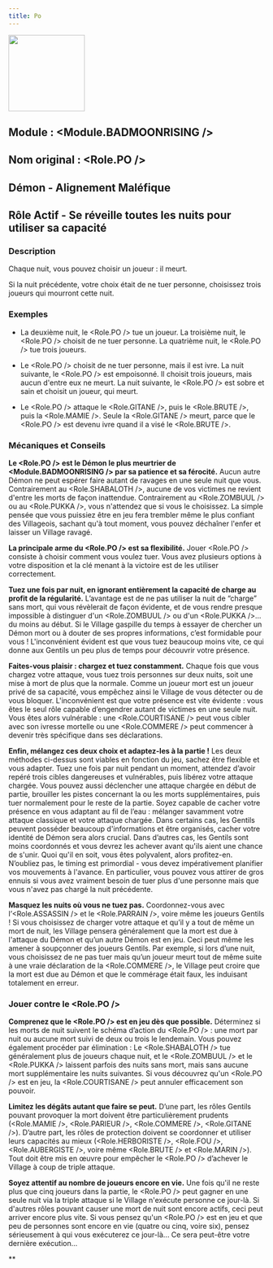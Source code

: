 ```yaml
---
title: Po
---
```



<img src='/img/blood-on-the-clocktower/roles/po.png' height='150' />


## Module : <Module.BADMOONRISING />

## Nom original : <Role.PO />

## Démon - Alignement Maléfique

## Rôle Actif - Se réveille toutes les nuits pour utiliser sa capacité

### Description

Chaque nuit, vous pouvez choisir un joueur : il meurt.

Si la nuit précédente, votre choix était de ne tuer personne, choisissez trois joueurs qui mourront cette nuit.

### Exemples

- La deuxième nuit, le <Role.PO /> tue un joueur. La troisième nuit, le <Role.PO /> choisit de ne tuer personne. La quatrième nuit, le <Role.PO /> tue trois joueurs.

- Le <Role.PO /> choisit de ne tuer personne, mais il est ivre. La nuit suivante, le <Role.PO /> est empoisonné. Il choisit trois joueurs, mais aucun d'entre eux ne meurt. La nuit suivante, le <Role.PO /> est sobre et sain et choisit un joueur, qui meurt.

- Le <Role.PO /> attaque le <Role.GITANE />, puis le <Role.BRUTE />, puis la <Role.MAMIE />. Seule la <Role.GITANE /> meurt, parce que le <Role.PO /> est devenu ivre quand il a visé le <Role.BRUTE />.

### Mécaniques et Conseils

**Le <Role.PO /> est le Démon le plus meurtrier de <Module.BADMOONRISING /> par sa patience et sa férocité.** Aucun autre Démon ne peut espérer faire autant de ravages en une seule nuit que vous. Contrairement au <Role.SHABALOTH />, aucune de vos victimes ne revient d'entre les morts de façon inattendue. Contrairement au <Role.ZOMBUUL /> ou au <Role.PUKKA />, vous n'attendez que si vous le choisissez. La simple pensée que vous puissiez être en jeu fera trembler même le plus confiant des Villageois, sachant qu'à tout moment, vous pouvez déchaîner l'enfer et laisser un Village ravagé.

**La principale arme du <Role.PO /> est sa flexibilité.** Jouer <Role.PO /> consiste à choisir comment vous voulez tuer. Vous avez plusieurs options à votre disposition et la clé menant à la victoire est de les utiliser correctement.

**Tuez une fois par nuit, en ignorant entièrement la capacité de charge au profit de la régularité.** L’avantage est de ne pas utiliser la nuit de “charge” sans mort, qui vous révèlerait de façon évidente, et de vous rendre presque impossible à distinguer d'un <Role.ZOMBUUL /> ou d'un <Role.PUKKA />... du moins au début. Si le Village gaspille du temps à essayer de chercher un Démon mort ou à douter de ses propres informations, c’est formidable pour vous ! L'inconvénient évident est que vous tuez beaucoup moins vite, ce qui donne aux Gentils un peu plus de temps pour découvrir votre présence.

**Faites-vous plaisir : chargez et tuez constamment.** Chaque fois que vous chargez votre attaque, vous tuez trois personnes sur deux nuits, soit une mise à mort de plus que la normale. Comme un joueur mort est un joueur privé de sa capacité, vous empêchez ainsi le Village de vous détecter ou de vous bloquer. L'inconvénient est que votre présence est vite évidente : vous êtes le seul rôle capable d’engendrer autant de victimes en une seule nuit. Vous êtes alors vulnérable : une <Role.COURTISANE /> peut vous cibler avec son ivresse mortelle ou une <Role.COMMERE /> peut commencer à devenir très spécifique dans ses déclarations.

**Enfin, mélangez ces deux choix et adaptez-les à la partie !** Les deux méthodes ci-dessus sont viables en fonction du jeu, sachez être flexible et vous adapter. Tuez une fois par nuit pendant un moment, attendez d’avoir repéré trois cibles dangereuses et vulnérables, puis libérez votre attaque chargée. Vous pouvez aussi déclencher une attaque chargée en début de partie, brouiller les pistes concernant la ou les morts supplémentaires, puis tuer normalement pour le reste de la partie. Soyez capable de cacher votre présence en vous adaptant au fil de l’eau : mélanger savamment votre attaque classique et votre attaque chargée. Dans certains cas, les Gentils peuvent posséder beaucoup d'informations et être organisés, cacher votre identité de Démon sera alors crucial. Dans d’autres cas, les Gentils sont moins coordonnés et vous devrez les achever avant qu'ils aient une chance de s'unir. Quoi qu'il en soit, vous êtes polyvalent, alors profitez-en. N’oubliez pas, le timing est primordial - vous devez impérativement planifier vos mouvements à l'avance. En particulier, vous pouvez vous attirer de gros ennuis si vous avez vraiment besoin de tuer plus d'une personne mais que vous n'avez pas chargé la nuit précédente.

**Masquez les nuits où vous ne tuez pas.** Coordonnez-vous avec l’<Role.ASSASSIN /> et le <Role.PARRAIN />, voire même les joueurs Gentils ! Si vous choisissez de charger votre attaque et qu’il y a tout de même un mort de nuit, les Village pensera généralement que la mort est due à l'attaque du Démon et qu’un autre Démon est en jeu. Ceci peut même les amener à soupçonner des joueurs Gentils. Par exemple, si lors d’une nuit, vous choisissez de ne pas tuer mais qu’un joueur meurt tout de même suite à une vraie déclaration de la <Role.COMMERE />, le Village peut croire que la mort est due au Démon et que le commérage était faux, les induisant totalement en erreur.

### Jouer contre le <Role.PO />

**Comprenez que le <Role.PO /> est en jeu dès que possible.** Déterminez si les morts de nuit suivent le schéma d’action du <Role.PO /> : une mort par nuit ou aucune mort suivi de deux ou trois le lendemain. Vous pouvez également procéder par élimination : Le <Role.SHABALOTH /> tue généralement plus de joueurs chaque nuit, et le <Role.ZOMBUUL /> et le <Role.PUKKA /> laissent parfois des nuits sans mort, mais sans aucune mort supplémentaire les nuits suivantes. Si vous découvrez qu'un <Role.PO /> est en jeu, la <Role.COURTISANE /> peut annuler efficacement son pouvoir.

**Limitez les dégâts autant que faire se peut.** D’une part, les rôles Gentils pouvant provoquer la mort doivent être particulièrement prudents (<Role.MAMIE />, <Role.PARIEUR />, <Role.COMMERE />, <Role.GITANE />). D’autre part, les rôles de protection doivent se coordonner et utiliser leurs capacités au mieux (<Role.HERBORISTE />, <Role.FOU />, <Role.AUBERGISTE />, voire même <Role.BRUTE /> et <Role.MARIN />). Tout doit être mis en œuvre pour empêcher le <Role.PO /> d’achever le Village à coup de triple attaque.

**Soyez attentif au nombre de joueurs encore en vie.** Une fois qu'il ne reste plus que cinq joueurs dans la partie, le <Role.PO /> peut gagner en une seule nuit via la triple attaque si le Village n'exécute personne ce jour-là. Si d'autres rôles pouvant causer une mort de nuit sont encore actifs, ceci peut arriver encore plus vite. Si vous pensez qu'un <Role.PO /> est en jeu et que peu de personnes sont encore en vie (quatre ou cinq, voire six), pensez sérieusement à qui vous exécuterez ce jour-là... Ce sera peut-être votre dernière exécution...

**

